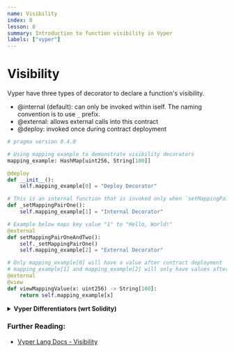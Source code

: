 ```yaml
---
name: Visibility
index: 8
lesson: 8
summary: Introduction to function visibility in Vyper
labels: ["vyper"]
---
```


# Visibility

Vyper have three types of decorator to declare a function's visibility.

- @internal (default): can only be invoked within iself. The naming convention is to use `_` prefix.
- @external: allows external calls into this contract
- @deploy: invoked once during contract deployment

```python
# pragma version 0.4.0

# Using mapping example to demonstrate visibility decorators
mapping_example: HashMap[uint256, String[100]]

@deploy
def __init__():
    self.mapping_example[0] = "Deploy Decorator"

# This is an internal function that is invoked only when `setMappingPairOneAndTwo` is called
def _setMappingPairOne():
    self.mapping_example[1] = "Internal Decorator"

# Example below maps key value "1" to "Hello, World!"
@external
def setMappingPairOneAndTwo():
    self._setMappingPairOne()
    self.mapping_example[2] = "External Decorator"

# Only mapping_example[0] will have a value after contract deployment
# mapping_example[1] and mapping_example[2] will only have values after calling `setMappingPairOneAndTwo`
@external
@view
def viewMappingValue(x: uint256) -> String[100]:
    return self.mapping_example[x]
```

<details>
  <summary>
    <strong>Vyper Differentiators (wrt Solidity)</strong>
  </summary>
  <ul>
    <li>
      Do not need to explicitly declare `@internal` decorator as it is the
      default.
    </li>
    <li>
      You will need to use `@deploy` decorator together with `__init__()`
      function to invoke the constructor. This is equivalent to Solidity's
      `constructor` keyword.
    </li>
  </ul>
</details>

### Further Reading:

- [Vyper Lang Docs - Visibility](https://docs.vyperlang.org/en/latest/control-structures.html#visibility)
